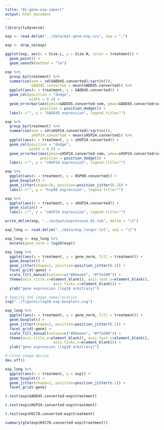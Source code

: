 ```yaml
---
title: "01-gene-exp-import"
output: html_document
---
```



```r
library(tidyverse)
```

```r
exp <- read.delim("../data/myt-gene-exp.csv", sep = ",")
```

```r
exp <- drop_na(exp)
```


```r
ggplot(exp, aes(x = Size.L, y = Size.H, color = treatment)) +
  geom_point() +
  geom_smooth(method = "lm")
```


```r
exp %>% 
  group_by(treatment) %>%
  summarise(sem = sd(GADD45.converted)/sqrt(n()),
            GADD45.converted = mean(GADD45.converted)) %>%
  ggplot(aes(x = treatment, y = GADD45.converted)) + 
  geom_col(position = "dodge",
           width = 0.4) + 
  geom_errorbar(aes(ymin=GADD45.converted-sem, ymax=GADD45.converted+sem), width=.4,
                position = position_dodge()) +
  labs(x ="", y = "GADD45 expression", legend.title="") 
```


```r
exp %>% 
  group_by(treatment) %>%
  summarise(sem = sd(sHSP24.converted)/sqrt(n()),
            sHSP24.converted = mean(sHSP24.converted)) %>%
  ggplot(aes(x = treatment, y = sHSP24.converted)) + 
  geom_col(position = "dodge",
           width = 0.4) + 
  geom_errorbar(aes(ymin=sHSP24.converted-sem, ymax=sHSP24.converted+sem), width=.4,
                position = position_dodge()) +
  labs(x ="", y = "sHSP24 expression", legend.title="") 
```
```r
exp %>% 
  ggplot(aes(x = treatment, y = HSP90.converted)) + 
  geom_boxplot() + 
  geom_jitter(shape=16, position=position_jitter(0.2)) +
  labs(x ="", y = "hsp90 expression", legend.title="") 
```
```r
exp %>% 
  ggplot(aes(x = treatment, y = sHSP24.converted)) + 
  geom_violin() + 
  labs(x ="", y = "sHSP24 expression", legend.title="") 
```
```r
write_delim(exp, "../output/expression_01.tab", delim = "\t")
```



```r
exp_long <- read.delim("../data/exp_longer.txt", sep = "\t")
```


```r
exp_long <- exp_long %>%
  mutate(gene_norm = log10(exp))
```


```r
exp_long %>% 
  ggplot(aes(x = treatment, y = gene_norm, fill = treatment)) + 
  geom_boxplot() + 
  geom_jitter(shape=1, position=position_jitter(0.2)) +
  facet_grid(~gene) +
  scale_fill_manual(values=c("#bbeeee", "#ffa500")) +
  theme(axis.title.x=element_blank(), axis.text.x=element_blank(),
                      axis.ticks.x=element_blank()) +
  ylab("gene expression (log10 arbitrary)")
```

```r

# Specify SVG image name/location.
svg("../figures/log10-exp-boxplots.svg")

exp_long %>% 
  ggplot(aes(x = treatment, y = gene_norm, fill = treatment)) + 
  geom_boxplot() + 
  geom_jitter(shape=1, position=position_jitter(0.2)) +
  facet_grid(~gene) +
  scale_fill_manual(values=c("#bbeeee", "#ffa500")) +
  theme(axis.title.x=element_blank(), axis.text.x=element_blank(),
                      axis.ticks.x=element_blank()) +
  ylab("gene expression (log10 arbitrary)")

# Close image device
dev.off()

```




```r
exp_long %>% 
  ggplot(aes(x = treatment, y = exp)) + 
  geom_boxplot() + 
  geom_jitter(shape=1, position=position_jitter(0.1)) +
  facet_grid(~gene)
```




```r
t.test(exp$GADD45.converted~exp$treatment)
```
```r
t.test(exp$sHSP24.converted~exp$treatment)
```



```r
t.test(exp$HSC70.converted~exp$treatment)
```
```r
summary(glm(exp$HSC70.converted~exp$treatment))

```

